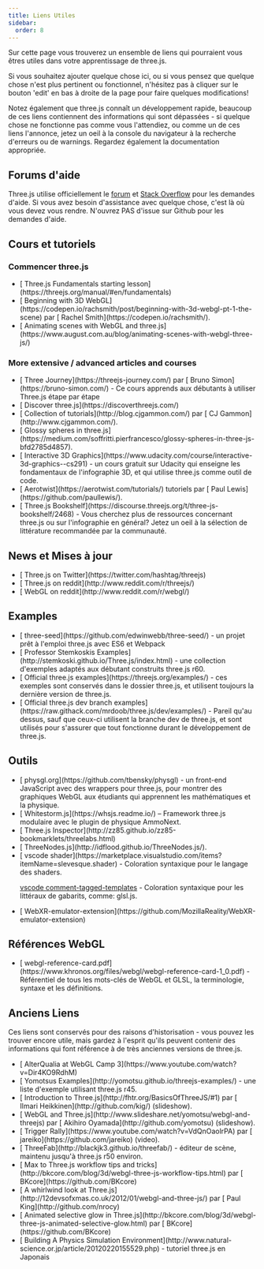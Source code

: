 ```yaml
---
title: Liens Utiles
sidebar:
  order: 8
---
```


Sur cette page vous trouverez un ensemble de liens qui pourraient vous êtres utiles dans votre apprentissage de three.js.

Si vous souhaitez ajouter quelque chose ici, ou si vous pensez que quelque chose n'est plus
pertinent ou fonctionnel, n'hésitez pas à cliquer sur le bouton 'edit' en bas à droite de la page pour faire quelques modifications!

Notez également que three.js connaît un développement rapide, beaucoup de ces liens contiennent des informations qui sont
dépassées - si quelque chose ne fonctionne pas comme vous l'attendiez, ou comme un de ces liens l'annonce,
jetez un oeil à la console du navigateur à la recherche d'erreurs ou de warnings. Regardez également la documentation appropriée.

## Forums d'aide

Three.js utilise officiellement le [ forum](https://discourse.threejs.org/) et [ Stack Overflow](http://stackoverflow.com/tags/three.js/info) pour les demandes d'aide.
Si vous avez besoin d'assistance avec quelque chose, c'est là où vous devez vous rendre. N'ouvrez PAS d'issue sur Github pour les demandes d'aide.

## Cours et tutoriels

### Commencer three.js

<ul>
  <li>
    [ Three.js Fundamentals starting
    lesson](https://threejs.org/manual/#en/fundamentals)
  </li>
  <li>
    [ Beginning with 3D
    WebGL](https://codepen.io/rachsmith/post/beginning-with-3d-webgl-pt-1-the-scene)
    par [ Rachel Smith](https://codepen.io/rachsmith/).
  </li>
  <li>
    [ Animating scenes with WebGL and
    three.js](https://www.august.com.au/blog/animating-scenes-with-webgl-three-js/)
  </li>
</ul>

### More extensive / advanced articles and courses

<ul>
  <li>
    [ Three Journey](https://threejs-journey.com/) par [ Bruno
    Simon](https://bruno-simon.com/) - Ce cours apprends aux débutants à
    utiliser Three.js étape par étape
  </li>
  <li>[ Discover three.js](https://discoverthreejs.com/)</li>
  <li>
    [ Collection of tutorials](http://blog.cjgammon.com/) par [ CJ
    Gammon](http://www.cjgammon.com/).
  </li>
  <li>
    [ Glossy spheres in
    three.js](https://medium.com/soffritti.pierfrancesco/glossy-spheres-in-three-js-bfd2785d4857).
  </li>
  <li>
    [ Interactive 3D
    Graphics](https://www.udacity.com/course/interactive-3d-graphics--cs291) -
    un cours gratuit sur Udacity qui enseigne les fondamentaux de l'infographie
    3D, et qui utilise three.js comme outil de code.
  </li>
  <li>
    [ Aerotwist](https://aerotwist.com/tutorials/) tutoriels par [ Paul
    Lewis](https://github.com/paullewis/).
  </li>
  <li>
    [ Three.js
    Bookshelf](https://discourse.threejs.org/t/three-js-bookshelf/2468) - Vous
    cherchez plus de ressources concernant three.js ou sur l'infographie en
    général? Jetez un oeil à la sélection de littérature recommandée par la
    communauté.
  </li>
</ul>

## News et Mises à jour

<ul>
  <li>[ Three.js on Twitter](https://twitter.com/hashtag/threejs)</li>
  <li>[ Three.js on reddit](http://www.reddit.com/r/threejs/)</li>
  <li>[ WebGL on reddit](http://www.reddit.com/r/webgl/)</li>
</ul>

## Examples

<ul>
  <li>
    [ three-seed](https://github.com/edwinwebb/three-seed/) - un projet prêt à
    l'emploi three.js avec ES6 et Webpack
  </li>
  <li>
    [ Professor Stemkoskis
    Examples](http://stemkoski.github.io/Three.js/index.html) - une collection
    d'exemples adaptés aux débutant construits three.js r60.
  </li>
  <li>
    [ Official three.js examples](https://threejs.org/examples/) - ces exemples
    sont conservés dans le dossier three.js, et utilisent toujours la dernière
    version de three.js.
  </li>
  <li>
    [ Official three.js dev branch
    examples](https://raw.githack.com/mrdoob/three.js/dev/examples/) - Pareil
    qu'au dessus, sauf que ceux-ci utilisent la branche dev de three.js, et sont
    utilisés pour s'assurer que tout fonctionne durant le développement de
    three.js.
  </li>
</ul>

## Outils

<ul>
<li>
[ physgl.org](https://github.com/tbensky/physgl) - un front-end JavaScript avec des wrappers pour three.js, pour montrer des graphiques WebGL
aux étudiants qui apprennent les mathématiques et la physique.
</li>
<li>
[ Whitestorm.js](https://whsjs.readme.io/) – Framework three.js modulaire avec le plugin de physique AmmoNext.
</li>
<li>
[ Three.js Inspector](http://zz85.github.io/zz85-bookmarklets/threelabs.html)
</li>
<li>
[ ThreeNodes.js](http://idflood.github.io/ThreeNodes.js/).
</li>
<li>
[ vscode shader](https://marketplace.visualstudio.com/items?itemName=slevesque.shader) - Coloration syntaxique pour le langage des shaders.

[ vscode comment-tagged-templates](https://marketplace.visualstudio.com/items?itemName=bierner.comment-tagged-templates) - Coloration syntaxique pour les littéraux de gabarits, comme: glsl.js.

</li>
<li>
[ WebXR-emulator-extension](https://github.com/MozillaReality/WebXR-emulator-extension)
</li>
</ul>

## Références WebGL

<ul>
  <li>
    [
    webgl-reference-card.pdf](https://www.khronos.org/files/webgl/webgl-reference-card-1_0.pdf)
    - Référentiel de tous les mots-clés de WebGL et GLSL, la terminologie,
    syntaxe et les définitions.
  </li>
</ul>

## Anciens Liens

Ces liens sont conservés pour des raisons d'historisation - vous pouvez les trouver encore utile, mais gardez à l'esprit qu'ils
peuvent contenir des informations qui font référence à de très anciennes versions de three.js.

<ul>
  <li>
    [ AlterQualia at WebGL Camp 3](https://www.youtube.com/watch?v=Dir4KO9RdhM)
  </li>
  <li>
    [ Yomotsus Examples](http://yomotsu.github.io/threejs-examples/) - une liste
    d'exemple utilisant three.js r45.
  </li>
  <li>
    [ Introduction to Three.js](http://fhtr.org/BasicsOfThreeJS/#1) par [ Ilmari
    Heikkinen](http://github.com/kig/) (slideshow).
  </li>
  <li>
    [ WebGL and Three.js](http://www.slideshare.net/yomotsu/webgl-and-threejs)
    par [ Akihiro Oyamada](http://github.com/yomotsu) (slideshow).
  </li>
  <li>
    [ Trigger Rally](https://www.youtube.com/watch?v=VdQnOaolrPA) par [
    jareiko](https://github.com/jareiko) (video).
  </li>
  <li>
    [ ThreeFab](http://blackjk3.github.io/threefab/) - éditeur de scène,
    maintenu jusqu'à three.js r50 environ.
  </li>
  <li>
    [ Max to Three.js workflow tips and
    tricks](http://bkcore.com/blog/3d/webgl-three-js-workflow-tips.html) par [
    BKcore](https://github.com/BKcore)
  </li>
  <li>
    [ A whirlwind look at
    Three.js](http://12devsofxmas.co.uk/2012/01/webgl-and-three-js/) par [ Paul
    King](http://github.com/nrocy)
  </li>
  <li>
    [ Animated selective glow in
    Three.js](http://bkcore.com/blog/3d/webgl-three-js-animated-selective-glow.html)
    par [ BKcore](https://github.com/BKcore)
  </li>
  <li>
    [ Building A Physics Simulation
    Environment](http://www.natural-science.or.jp/article/20120220155529.php) -
    tutoriel three.js en Japonais
  </li>
</ul>
